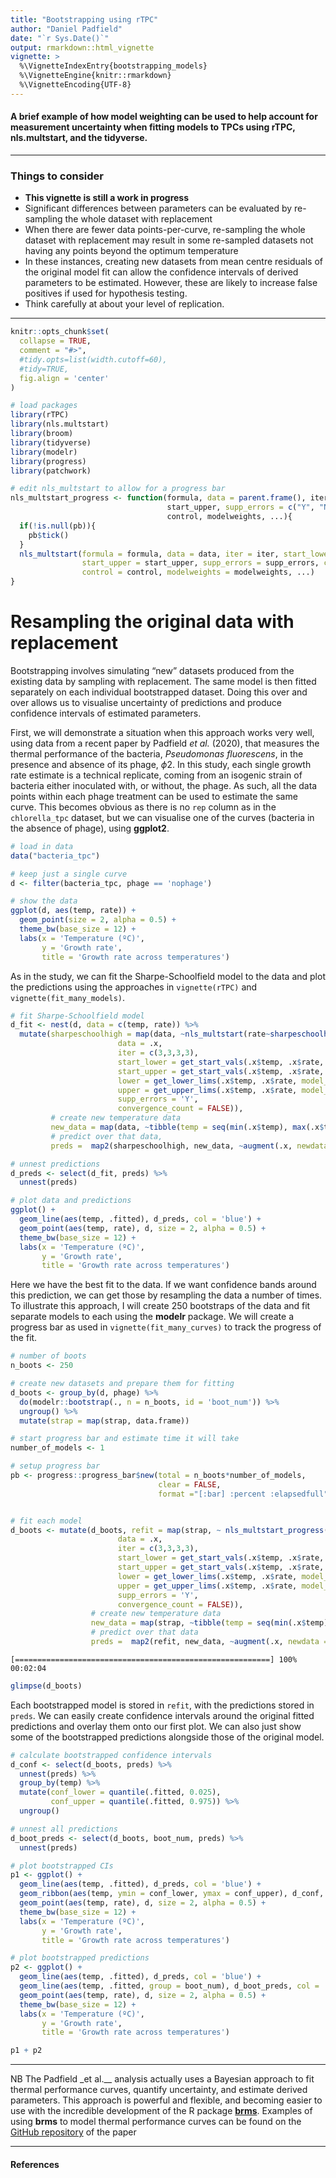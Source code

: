 ```yaml
---
title: "Bootstrapping using rTPC"
author: "Daniel Padfield"
date: "`r Sys.Date()`"
output: rmarkdown::html_vignette
vignette: >
  %\VignetteIndexEntry{bootstrapping_models}
  %\VignetteEngine{knitr::rmarkdown}
  %\VignetteEncoding{UTF-8}
---
```


#### A brief example of how model weighting can be used to help account for measurement uncertainty when fitting models to TPCs using rTPC, nls.multstart, and the tidyverse.
***
### Things to consider 

- **This vignette is still a work in progress**
- Significant differences between parameters can be evaluated by re-sampling the whole dataset with replacement
- When there are fewer data points-per-curve, re-sampling the whole dataset with replacement may result in some re-sampled datasets not having any points beyond the optimum temperature
- In these instances, creating new datasets from mean centre residuals of the original model fit can allow the confidence intervals of derived parameters to be estimated. However, these are likely to increase false positives if used for hypothesis testing.
- Think carefully at about your level of replication.

***

```r
knitr::opts_chunk$set(
  collapse = TRUE,
  comment = "#>",
  #tidy.opts=list(width.cutoff=60),
  #tidy=TRUE,
  fig.align = 'center'
)
```

```r
# load packages
library(rTPC)
library(nls.multstart)
library(broom)
library(tidyverse)
library(modelr)
library(progress)
library(patchwork)

# edit nls_multstart to allow for a progress bar
nls_multstart_progress <- function(formula, data = parent.frame(), iter, start_lower, 
                                   start_upper, supp_errors = c("Y", "N"), convergence_count = 100, 
                                   control, modelweights, ...){
  if(!is.null(pb)){
    pb$tick()
  }
  nls_multstart(formula = formula, data = data, iter = iter, start_lower = start_lower, 
                start_upper = start_upper, supp_errors = supp_errors, convergence_count = convergence_count, 
                control = control, modelweights = modelweights, ...)
}


```

# Resampling the original data with replacement

Bootstrapping involves simulating “new” datasets produced from the existing data by sampling with replacement. The same model is then fitted separately on each individual bootstrapped dataset. Doing this over and over allows us to visualise uncertainty of predictions and produce confidence intervals of estimated parameters.

First, we will demonstrate a situation when this approach works very well, using data from a recent paper by Padfield _et al._ (2020), that measures the thermal performance of the bacteria, _Pseudomonas fluorescens_, in the presence and absence of its phage, $\phi 2$. In this study, each single growth rate estimate is a technical replicate, coming from an isogenic strain of bacteria either inoculated with, or without, the phage. As such, all the data points within each phage treatment can be used to estimate the same curve. This becomes obvious as there is no `rep` column as in the `chlorella_tpc` dataset, but we can visualise one of the curves (bacteria in the absence of phage), using **ggplot2**.

```r
# load in data
data("bacteria_tpc")

# keep just a single curve
d <- filter(bacteria_tpc, phage == 'nophage')

# show the data
ggplot(d, aes(temp, rate)) +
  geom_point(size = 2, alpha = 0.5) +
  theme_bw(base_size = 12) +
  labs(x = 'Temperature (ºC)',
       y = 'Growth rate',
       title = 'Growth rate across temperatures')

```

As in the study, we can fit the Sharpe-Schoolfield model to the data and plot the predictions using the approaches in `vignette(rTPC)` and `vignette(fit_many_models)`.

```r
# fit Sharpe-Schoolfield model
d_fit <- nest(d, data = c(temp, rate)) %>%
  mutate(sharpeschoolhigh = map(data, ~nls_multstart(rate~sharpeschoolhigh_1981(temp = temp, r_tref,e,eh,th, tref = 15),
                        data = .x,
                        iter = c(3,3,3,3),
                        start_lower = get_start_vals(.x$temp, .x$rate, model_name = 'sharpeschoolhigh_1981') - 10,
                        start_upper = get_start_vals(.x$temp, .x$rate, model_name = 'sharpeschoolhigh_1981') + 10,
                        lower = get_lower_lims(.x$temp, .x$rate, model_name = 'sharpeschoolhigh_1981'),
                        upper = get_upper_lims(.x$temp, .x$rate, model_name = 'sharpeschoolhigh_1981'),
                        supp_errors = 'Y',
                        convergence_count = FALSE)),
         # create new temperature data
         new_data = map(data, ~tibble(temp = seq(min(.x$temp), max(.x$temp), length.out = 100))),
         # predict over that data,
         preds =  map2(sharpeschoolhigh, new_data, ~augment(.x, newdata = .y)))

# unnest predictions
d_preds <- select(d_fit, preds) %>%
  unnest(preds)

# plot data and predictions
ggplot() +
  geom_line(aes(temp, .fitted), d_preds, col = 'blue') +
  geom_point(aes(temp, rate), d, size = 2, alpha = 0.5) +
  theme_bw(base_size = 12) +
  labs(x = 'Temperature (ºC)',
       y = 'Growth rate',
       title = 'Growth rate across temperatures')

```
Here we have the best fit to the data. If we want confidence bands around this prediction, we can get those by resampling the data a number of times. To illustrate this approach, I will create 250 bootstraps of the data and fit separate models to each using the **modelr** package. We will create a progress bar as used in `vignette(fit_many_curves)` to track the progress of the fit.

```r
# number of boots
n_boots <- 250

# create new datasets and prepare them for fitting
d_boots <- group_by(d, phage) %>%
  do(modelr::bootstrap(., n = n_boots, id = 'boot_num')) %>%
  ungroup() %>%
  mutate(strap = map(strap, data.frame))

# start progress bar and estimate time it will take
number_of_models <- 1

# setup progress bar
pb <- progress::progress_bar$new(total = n_boots*number_of_models,
                                 clear = FALSE,
                                 format ="[:bar] :percent :elapsedfull")


# fit each model
d_boots <- mutate(d_boots, refit = map(strap, ~ nls_multstart_progress(rate~sharpeschoolhigh_1981(temp = temp, r_tref,e,eh,th, tref = 15),
                        data = .x,
                        iter = c(3,3,3,3),
                        start_lower = get_start_vals(.x$temp, .x$rate, model_name = 'sharpeschoolhigh_1981') - 10,
                        start_upper = get_start_vals(.x$temp, .x$rate, model_name = 'sharpeschoolhigh_1981') + 10,
                        lower = get_lower_lims(.x$temp, .x$rate, model_name = 'sharpeschoolhigh_1981'),
                        upper = get_upper_lims(.x$temp, .x$rate, model_name = 'sharpeschoolhigh_1981'),
                        supp_errors = 'Y',
                        convergence_count = FALSE)),
                  # create new temperature data
                  new_data = map(strap, ~tibble(temp = seq(min(.x$temp), max(.x$temp), by = 0.1))),
                  # predict over that data
                  preds =  map2(refit, new_data, ~augment(.x, newdata = .y)))
```

```
[=========================================================] 100% 00:02:04
```

```r
glimpse(d_boots)
```

Each bootstrapped model is stored in `refit`, with the predictions stored in `preds`. We can easily create confidence intervals around the original fitted predictions and overlay them onto our first plot. We can also just show some of the bootstrapped predictions alongside those of the original model.

```r
# calculate bootstrapped confidence intervals
d_conf <- select(d_boots, preds) %>%
  unnest(preds) %>%
  group_by(temp) %>%
  mutate(conf_lower = quantile(.fitted, 0.025),
         conf_upper = quantile(.fitted, 0.975)) %>%
  ungroup()

# unnest all predictions
d_boot_preds <- select(d_boots, boot_num, preds) %>%
  unnest(preds)

# plot bootstrapped CIs
p1 <- ggplot() +
  geom_line(aes(temp, .fitted), d_preds, col = 'blue') +
  geom_ribbon(aes(temp, ymin = conf_lower, ymax = conf_upper), d_conf, fill = 'blue', alpha = 0.3) +
  geom_point(aes(temp, rate), d, size = 2, alpha = 0.5) +
  theme_bw(base_size = 12) +
  labs(x = 'Temperature (ºC)',
       y = 'Growth rate',
       title = 'Growth rate across temperatures')

# plot bootstrapped predictions
p2 <- ggplot() +
  geom_line(aes(temp, .fitted), d_preds, col = 'blue') +
  geom_line(aes(temp, .fitted, group = boot_num), d_boot_preds, col = 'blue', alpha = 0.03) +
  geom_point(aes(temp, rate), d, size = 2, alpha = 0.5) +
  theme_bw(base_size = 12) +
  labs(x = 'Temperature (ºC)',
       y = 'Growth rate',
       title = 'Growth rate across temperatures')

p1 + p2

```



***
NB The Padfield _et al.__ analysis actually uses a Bayesian approach to fit thermal performance curves, quantify uncertainty, and estimate derived parameters. This approach is powerful and flexible, and becoming easier to use with the incredible development of the R package [**brms**](https://github.com/paul-buerkner/brms). Examples of using **brms** to model thermal performance curves can be found on the [GitHub repository](https://github.com/padpadpadpad/Padfield_2019_ISME_bact_phage_temperature) of the paper

*** 
#### References

